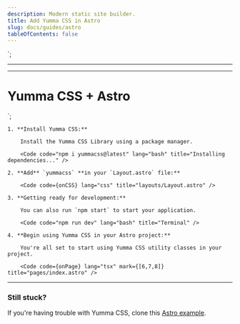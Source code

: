 ```yaml
---
description: Modern static site builder.
title: Add Yumma CSS in Astro
slug: docs/guides/astro
tableOfContents: false
---
```


<style is:global>
    /* Minified Version */
    @import "/node_modules/yummacss/dist/yumma.min.css";
</style>
`;

---
---

<Layout title="Welcome to Astro.">
    <div class="ai-c bg-d-lead-4 d-f jc-c h-1/1">
	    <h1 class="fs-lg fw-700 tc-white">Yumma CSS + Astro</h1>
    </div>
</Layout>
`;

<Steps>

    1. **Install Yumma CSS:**

        Install the Yumma CSS Library using a package manager.

        <Code code="npm i yummacss@latest" lang="bash" title="Installing dependencies..." />

    2. **Add** `yummacss` **in your `Layout.astro` file:**

        <Code code={onCSS} lang="css" title="layouts/Layout.astro" />

    3. **Getting ready for development:**

        You can also run `npm start` to start your application.

        <Code code="npm run dev" lang="bash" title="Terminal" />

    4. **Begin using Yumma CSS in your Astro project:**

        You're all set to start using Yumma CSS utility classes in your project.

        <Code code={onPage} lang="tsx" mark={[6,7,8]} title="pages/index.astro" />

</Steps>

---

### Still stuck?

If you're having trouble with Yumma CSS, clone this [Astro example](https://github.com/yumma-lib/nextjs-yummacss-example.git).

<Code
  code="git clone https://github.com/yumma-lib/astro-yummacss-example.git"
  lang="bash"
  title="Cloning repository..."
/>
